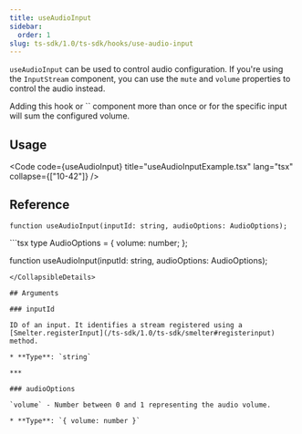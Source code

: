 ```yaml
---
title: useAudioInput
sidebar:
  order: 1
slug: ts-sdk/1.0/ts-sdk/hooks/use-audio-input
---
```



`useAudioInput` can be used to control audio configuration. If you're using the `InputStream` component, you can use the `mute` and `volume` properties to control the audio instead.

<Aside type="caution">
  Adding this hook or `<InputStream />` component more than once or for the
  specific input will sum the configured volume.
</Aside>

## Usage

<Code code={useAudioInput} title="useAudioInputExample.tsx" lang="tsx" collapse={["10-42"]} />

## Reference

```tsx
function useAudioInput(inputId: string, audioOptions: AudioOptions);
```

<CollapsibleDetails summaryTitle="Type definitions">
  ```tsx
  type AudioOptions = {
    volume: number;
  };

  function useAudioInput(inputId: string, audioOptions: AudioOptions);
  ```
</CollapsibleDetails>

## Arguments

### inputId

ID of an input. It identifies a stream registered using a [Smelter.registerInput](/ts-sdk/1.0/ts-sdk/smelter#registerinput) method.

* **Type**: `string`

***

### audioOptions

`volume` - Number between 0 and 1 representing the audio volume.

* **Type**: `{ volume: number }`
